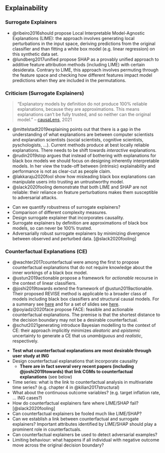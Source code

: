 ## Explainability {#explainability}

### Surrogate Explainers

- @ribeiro2016should propose Local Interpretable Model-Agnostic Explanations (LIME): the approach involves generating local perturbations in the input space, deriving predictions from the original classifier and than fitting a white box model (e.g. linear regression) on this synthetic data set. 
- @lundberg2017unified propose SHAP as a provably unified approach to additive feature attribution methods (including LIME) with certain desiderata. Contrary to LIME, this approach involves permuting through the feature space and checking how different features impact model predictions when they are included in the permutations.

### Criticism (Surrogate Explainers)

> "Explanatory models by definition do not produce 100% reliable explanations, because they are approximations. This means explanations can’t be fully trusted, and so neither can the original model."
-- [causaLens](https://www.causalens.com/blog/xai-doesnt-explain/), 2021

- @mittelstadt2019explaining points out that there is a gap in the understanding of what explanations are between computer scientists and explanation scientists (social scientists, cognitive scientists, pyschologists, ...). Current methods produce at best locally reliable explanations. There needs to be shift towards *interactive* explanations.
- @rudin2019stop argues that instead of bothering with explanations for black box models we should focus on designing inherently interpretable models. In her view the trade-off between (intrinsic) explainability and performance is not as clear-cut as people claim.
- @lakkaraju2020fool show how misleading black box explanations can manipulate users into trusting an untrustworthy model. 
- @slack2020fooling demonstrate that both LIME and SHAP are not reliable: their reliance on feature perturbations makes them susceptible to adversarial attacks.

::: {.thoughts}
- Can we quantify robustness of surrogate explainers?
- Comparison of different complexity measures.
- Design surrogate explainer that incorporates causality.
- Surrogate explainers by definition are approximations of black box models, so can never be 100% trusted.
- Adversarially robust surrogate explainers by minimizing divergence between observed and perturbed data. [@slack2020fooling]
:::

### Counterfactual Explanations (CE)

- @wachter2017counterfactual were among the first to propose counterfactual explanations that do not require knowledge about the inner workings of a black box model. 
- @ustun2019actionable propose a framework for *actionable* recourse in the context of linear classifiers.
- @joshi2019towards extend the framework of @ustun2019actionable. Their proposed REVISE method is applicable to a broader class of models including black box classifiers and structural causal models. For a summary see [here](https://pat-alt.github.io/2021/04/27/individual-recourse-for-black-box-models/) and for a set of slides see [here](https://pat-alt.github.io/2021/04/27/individual-recourse-for-black-box-models/paper_presentation.pdf).
- @poyiadzi2020face propose FACE: feasible and actionable counterfactual explanations. The premise is that the shortest distance to the decision boundary may not be a desirable counterfactual.
- @schut2021generating introduce Bayesian modelling to the context of CE: their approach implicitly minimizes *aleatoric* and *epistemic* uncertainty to generate a CE that us *unambiguous* and *realistic*, respectively. 

::: {.thoughts}
- **Test what counterfactual explanations are most desirable through user study at ING**
- Design counterfactual explanations that incorporate causality
    - **There are in fact several very recent papers (including @joshi2019towards) that link CGMs to counterfactual explanations** (see below)
- Time series: what is the link to counterfactual analysis in multivariate time series? (e.g. chapter 4 in @kilian2017structural)
- What about the continuous outcome variables? (e.g. target inflation rate, ... ING cases?)
- How do counterfactual explainers fare where LIME/SHAP fail? [@slack2020fooling]
- Can counterfactual explainers be fooled much like LIME/SHAP?
- Can we establish a link between counterfactual and surrogate explainers? Important attributes identified by LIME/SHAP should play a prominent role in counterfactuals.
- Can counterfactual explainers be used to detect adversarial examples?
- Limiting behaviour: what happens if all individual with negative outcome move across the original decision boundary?
::: 
